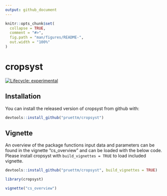 ```yaml
---
output: github_document
---
```


<!-- README.md is generated from README.Rmd. Please edit that file -->

```r
knitr::opts_chunk$set(
  collapse = TRUE,
  comment = "#>",
  fig.path = "man/figures/README-",
  out.width = "100%"
)
```

# cropsyst

<!-- badges: start -->
[![Lifecycle: experimental](https://img.shields.io/badge/lifecycle-experimental-orange.svg)](https://lifecycle.r-lib.org/articles/stages.html#experimental)
<!-- badges: end -->

## Installation

You can install the released version of cropsyst from github with:

``` r
devtools::install_github("pruettm/cropsyst")
```

## Vignette

An overview of the package functions input data and parameters can be found in the vignette "cs_overview" and can be loaded with the below code. Please install cropsyst with `build_vignettes = TRUE` to load included vignette.

```r

devtools::install_github("pruettm/cropsyst", build_vignettes = TRUE)

library(cropsyst)

vignette("cs_overview")
```
